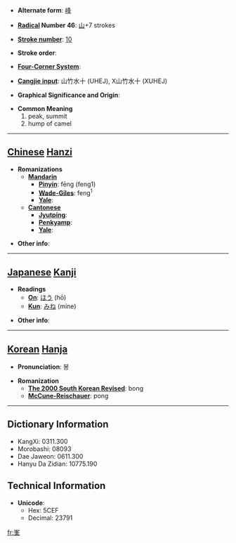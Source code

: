 * '''Alternate form''': [[峰]]

* '''[[Wiktionary:Chinese radical index| Radical]] Number 46''': [[Wiktionary:Chinese radical index 山|山]]+7 strokes

* '''[[Wiktionary:Chinese total strokes index|Stroke number]]''': [[Wiktionary:Chinese total strokes index 10|10]]

* '''Stroke order''': 

* '''[[Wiktionary:Chinese four corner index|Four-Corner System]]''': 

* '''[[Wiktionary:Chinese Cangjie index|Cangjie input]]''': 山竹水十 (UHEJ), X山竹水十 (XUHEJ)

* '''Graphical Significance and Origin''': 

* '''Common Meaning'''
*#peak, summit
*# hump of camel


----

== [[Chinese]] [[Hanzi]] ==

* '''Romanizations'''
** '''[[Mandarin]]'''
*** '''[[Pinyin]]''': fēng (feng1)
*** '''[[Wade-Giles]]''': feng<sup>1</sup>
*** '''[[Yale]]''': 
** '''[[Cantonese]]'''
*** '''[[Jyutping]]''':
*** '''[[Penkyamp]]''': 
*** '''[[Yale]]''': 

* '''Other info''': 

----

== [[Japanese]] [[Kanji]] ==

* '''Readings'''
** '''[[On]]''': [[ほう]] (hō)
** '''[[Kun]]''': [[みね]] (mine)

* '''Other info''':  

----

== [[Korean]] [[Hanja]] ==

* '''Pronunciation''': 봉

* '''Romanization'''
** '''[[The 2000 South Korean Revised Romanization|The 2000 South Korean Revised]]''': bong
** '''[[McCune-Reischauer]]''': pong

----

== Dictionary Information ==

* KangXi: 0311.300
* Morobashi: 08093
* Dae Jaweon: 0611.300
* Hanyu Da Zidian: 10775.190

== Technical Information ==

* '''Unicode''':
** Hex: 5CEF
** Decimal: 23791

[[fr:峯]]